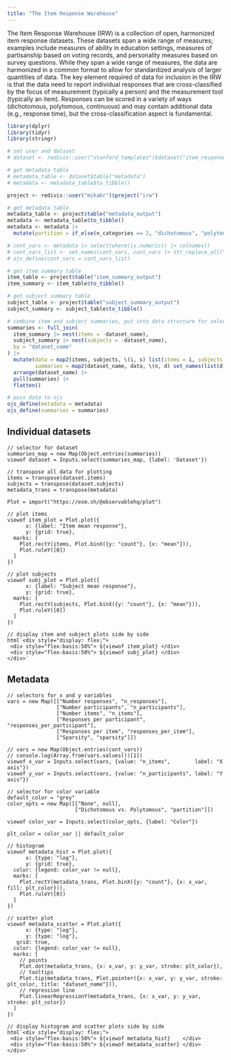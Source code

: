 ```yaml
---
title: "The Item Response Warehouse"
---
```


The Item Response Warehouse (IRW) is a collection of open, harmonized item response datasets. These datasets span a wide range of measures; examples include measures of ability in education settings, measures of partisanship based on voting records, and personality measures based on survey questions. While they span a wide range of measures, the data are harmonized in a common format to allow for standardized analysis of larger quantities of data. The key element required of data for inclusion in the IRW is that the data need to report individual responses that are cross-classified by the focus of measurement (typically a person) and the measurement tool (typically an item). Responses can be scored in a variety of ways (dichotomous, polytomous, continuous) and may contain additional data (e.g., response time), but the cross-classification aspect is fundamental. 

```r
library(dplyr)
library(tidyr)
library(stringr)
```

```r
# set user and dataset
# dataset <- redivis::user("stanford_templates")$dataset("item_response_warehouse")

# get metadata table
# metadata_table <- dataset$table("metadata")
# metadata <- metadata_table$to_tibble()

project <- redivis::user("mikabr")$project("irw")

# get metadata table
metadata_table <- project$table("metadata_output")
metadata <- metadata_table$to_tibble()
metadata <- metadata |>
  mutate(partition = if_else(n_categories == 2, "dichotomous", "polytomous"))

# cont_vars <- metadata |> select(where(is.numeric)) |> colnames()
# cont_vars_list <- set_names(cont_vars, cont_vars |> str_replace_all("_", " ") |> str_to_sentence()) |> as.list()
# ojs_define(cont_vars = cont_vars_list)

# get item summary table
item_table <- project$table("item_summary_output")
item_summary <- item_table$to_tibble()

# get subject summary table
subject_table <- project$table("subject_summary_output")
subject_summary <- subject_table$to_tibble()

# combine item and subject summaries, put into data structure for selector
summaries <- full_join(
  item_summary |> nest(items = -dataset_name),
  subject_summary |> nest(subjects = -dataset_name),
  by = "dataset_name"
) |>
  mutate(data = map2(items, subjects, \(i, s) list(items = i, subjects = s)),
         summaries = map2(dataset_name, data, \(n, d) set_names(list(d), n))) |>
  arrange(dataset_name) |>
  pull(summaries) |>
  flatten()

# pass data to ojs
ojs_define(metadata = metadata)
ojs_define(summaries = summaries)
```


## Individual datasets

```ojs
// selector for dataset
summaries_map = new Map(Object.entries(summaries))
viewof dataset = Inputs.select(summaries_map, {label: 'Dataset'})

// transpose all data for plotting
items = transpose(dataset.items)
subjects = transpose(dataset.subjects)
metadata_trans = transpose(metadata)
```

```ojs
Plot = import("https://esm.sh/@observablehq/plot")

// plot items
viewof item_plot = Plot.plot({
      x: {label: "Item mean response"},
      y: {grid: true},
  marks: [
    Plot.rectY(items, Plot.binX({y: "count"}, {x: "mean"})),
    Plot.ruleY([0])
  ]
})

// plot subjects
viewof subj_plot = Plot.plot({
      x: {label: "Subject mean response"},
      y: {grid: true},
  marks: [
    Plot.rectY(subjects, Plot.binX({y: "count"}, {x: "mean"})),
    Plot.ruleY([0])
  ]
})

// display item and subject plots side by side
html`<div style="display: flex;">
 <div style="flex-basis:50%"> ${viewof item_plot} </div>
 <div style="flex-basis:50%"> ${viewof subj_plot} </div>
</div>`
```

## Metadata

```ojs
// selectors for x and y variables
vars = new Map([["Number responses", "n_responses"],
                ["Number participants", "n_participants"],
                ["Number items", "n_items"],
                ["Responses per participant", "responses_per_participant"],
                ["Responses per item", "responses_per_item"],
                ["Sparsity", "sparsity"]])

// vars = new Map(Object.entries(cont_vars))
// console.log(Array.from(vars.values())[1])
viewof x_var = Inputs.select(vars, {value: "n_items",        label: "X axis"})
viewof y_var = Inputs.select(vars, {value: "n_participants", label: "Y axis"})

// selector for color variable
default_color = "grey"
color_opts = new Map([["None", null],
                      ["Dichotomous vs. Polytomous", "partition"]])

viewof color_var = Inputs.select(color_opts, {label: "Color"})
```

```ojs
plt_color = color_var || default_color

// histogram
viewof metadata_hist = Plot.plot({
      x: {type: "log"},
      y: {grid: true},
  color: {legend: color_var != null},
  marks: [
    Plot.rectY(metadata_trans, Plot.binX({y: "count"}, {x: x_var, fill: plt_color})),
    Plot.ruleY([0])
  ]
})

// scatter plot
viewof metadata_scatter = Plot.plot({
      x: {type: "log"},
      y: {type: "log"},
   grid: true,
  color: {legend: color_var != null},
  marks: [
    // points
    Plot.dot(metadata_trans, {x: x_var, y: y_var, stroke: plt_color}),
    // tooltips
    Plot.tip(metadata_trans, Plot.pointer({x: x_var, y: y_var, stroke: plt_color, title: "dataset_name"})),
    // regression line
    Plot.linearRegressionY(metadata_trans, {x: x_var, y: y_var, stroke: plt_color})
  ]
})

// display histogram and scatter plots side by side
html`<div style="display: flex;">
 <div style="flex-basis:50%"> ${viewof metadata_hist}    </div>
 <div style="flex-basis:50%"> ${viewof metadata_scatter} </div>
</div>`
```
